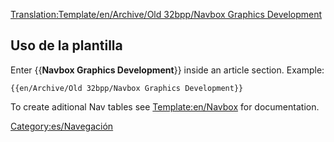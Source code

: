 <noinclude>[[Translation:Template/en/Archive/Old 32bpp/Navbox Graphics Development]]</noinclude>{{en/Navbox|navbar = off
|state = off

|name  = Desarrollo gráfico
|title = [[es/Development/NewGRF/Main Page|Desarrollo gráfico]]  ([http://www.tt-forums.net/viewforum.php?f=66 Foro])

|group1 = OpenGFX 8 bits
|list1  = {{en/Nowrap begin}} [[es/Preguntas frecuentes sobre reemplazo de gráficos|Preguntas frecuentes]]  <!--
                 -->{{en/·w}} [[es/Características avanzadas sobre reemplazo de Gráficos|Características]]  <!--
                 -->{{en/·w}} [https://dev.openttdcoop.org/projects/opengfx Desarrollo y descarga] {{en/Nowrap end}}

|group2 = NewGRF 8 bits
|list2  = {{en/Nowrap begin}} [[es/Archive/Community/Preguntas frecuentes sobre NewGRF|Preguntas frecuentes]]  <!--
                 -->{{en/·w}} [[es/Manual/NewGRF|Documentación NewGRF]]  <!-- 
                 -->{{en/·w}} [[es/Community/NewGRF/Main Page|Lista NewGRF]]  <!--
                 -->{{en/·w}} [http://grfcrawler.tt-forums.net/ NewGRF Crawler] {{en/Nowrap end}}

|group3 = 32 bits
|list3  =
  {{en/Navbox subgroup|group1 = [[es/Archive/Old 32bpp/Desarrollo de gráficos de 32 bits|Desarrollo de gráficos de 32 bits]]
    |list1  = {{en/Nowrap begin}} [[es/Documentación sobre desarrollo de gráficos de 32 bits|Documentación]] <!-- 
                     -->{{en/·w}} [[es/Repositorio de archivos de desarrollo gráfico en 32 bits|Repositorio de archivos]] <!-- 
                     -->{{en/·w}} [[es/Rastreador de desarrollo de gráficos de 32 bits (Zum extra)|Rastredor]] <!-- 
                     -->{{en/·w}} [[es/Apoyos (Nuevos gráficos)|Pagina de apoyos]] <!-- 
                     -->{{en/·w}} [http://www.tt-forums.net/viewforum.php?f=36 Foro] <!-- 
                     -->{{en/·w}} [[:Category:es/Archive/Old 32bpp/Recursos de desarrollo gráfico de 32 bits|Recursos de desarrollo]] {{en/Nowrap end}}

    |group2 = Recursos para el usuario
    |list2  = {{en/Nowrap begin}} [[es/Niveles de Zum Extra de 32 bits|Proyecto zum extra]] <!--
                     -->{{en/·w}} [[es/Archivos de niveles de Zum Extra de 32 bits|Archivos zum extra]] <!-- 
                     -->{{en/·w}} [http://www.tt-forums.net/viewtopic.php?f=36&t=46682 Pack de gráficos] {{en/Nowrap end}}
  }}
}}
<noinclude>
==Uso de la plantilla==
Enter <nowiki>{{</nowiki>'''Navbox Graphics Development'''<nowiki>}}</nowiki> inside an article section. Example:
<pre>{{en/Archive/Old 32bpp/Navbox Graphics Development}}</pre>

To create aditional Nav tables see [[Template:en/Navbox]] for documentation.
[[Category:es/Navegación]]
</noinclude>